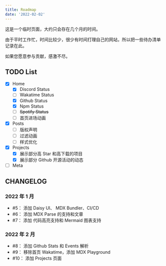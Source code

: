 ```yaml
---
title: Roadmap
date: '2022-02-02'
---
```


这是一个临时页面，大约只会存在几个月的时间。

由于平时工作忙，时间比较少，很少有时间打理自己的网站，所以把一些待办清单记录在此。

如果您愿意参与贡献，感激不尽。

## TODO List

- [x] Home
  - [x] Discord Status
  - [ ] Wakatime Status
  - [x] Github Status
  - [x] Npm Status
  - [ ] ~~Spotify Status~~
  - [ ] 首页进场动画
- [x] Posts
  - [ ] 版权声明
  - [ ] 过滤动画
  - [ ] 样式优化
- [x] Projects
  - [x] 展示部分高 Star 和高下载的项目
  - [x] 展示部分 Github 开源活动的动态
- [ ] Meta

## CHANGELOG

### 2022 年 1 月

- #5： 添加 Daisy UI、 MDX Bundler、CI/CD
- #6： 添加 MDX Parse 的支持和文章
- #7： 添加 代码高亮支持和 Mermaid 图表支持

### 2022 年 2 月

- #8： 添加 Github Stats 和 Events 解析
- #9： 移除首页 Wakatime，添加 MDX Playground
- #10： 添加 Projects 页面
